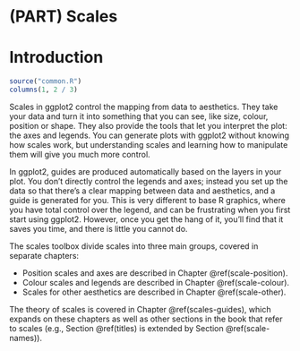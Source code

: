 # (PART) Scales {-}

# Introduction {#scales .unnumbered}

```r
source("common.R")
columns(1, 2 / 3)
```

\index{Scales}

Scales in ggplot2 control the mapping from data to aesthetics. They take your data and turn it into something that you can see, like size, colour, position or shape. They also provide the tools that let you interpret the plot: the axes and legends. You can generate plots with ggplot2 without knowing how scales work, but understanding scales and learning how to manipulate them will give you much more control.

In ggplot2, guides are produced automatically based on the layers in your plot. You don't directly control the legends and axes; instead you set up the data so that there's a clear mapping between data and aesthetics, and a guide is generated for you. This is very different to base R graphics, where you have total control over the legend, and can be frustrating when you first start using ggplot2. However, once you get the hang of it, you'll find that it saves you time, and there is little you cannot do.

The scales toolbox divide scales into three main groups, covered in separate chapters:

* Position scales and axes are described in Chapter \@ref(scale-position).
* Colour scales and legends are described in Chapter \@ref(scale-colour).
* Scales for other aesthetics are described in Chapter \@ref(scale-other).

The theory of scales is covered in Chapter \@ref(scales-guides), which expands on these chapters as well as other sections in the book that refer to scales (e.g., Section \@ref(titles) is extended by Section \@ref(scale-names)).



